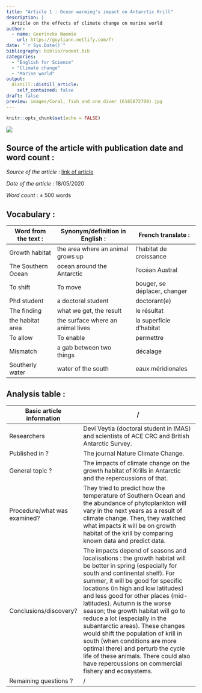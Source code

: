 ```yaml
---
title: "Article 1 : Ocean warming's impact on Antarctic Krill"
description: |
  Article on the effects of climate change on marine world
author:
  - name: Geerinckx Naomie
    url: https://guyliann.netlify.com/fr
date: "`r Sys.Date()`"
bibliography: biblio/rodent.bib
categories:
  - "English for Science"
  - "Climate change"
  - "Marine world"
output:
  distill::distill_article:
    self_contained: false
draft: false
preview: images/Coral,_fish_and_one_diver_(6165872709).jpg
---
```


```r
knitr::opts_chunk$set(echo = FALSE)
```

![](images/Coral,_fish_and_one_diver_(6165872709).jpg) 



## Source of the article with publication date and word count : 

*Source of the article* : [link of article](https://www.sciencedaily.com/releases/2020/05/200518145013.htm)

*Date of the article* : 18/05/2020

*Word count* : ± 500 words 

## Vocabulary : 

| Word from the text :  | Synonym/definition in English :     | French translate :           |
| --------------------- | ----------------------------------- | ---------------------------- |
| Growth habitat        | the area where  an animal grows up  | l'habitat de croissance      |
| The Southern Ocean    | ocean  around the Antarctic         | l'océan Austral              |
| To shift              | To move                             | bouger, se déplacer, changer |
| Phd student           | a doctoral student                  | doctorant(e)                 |
| The finding           | what we get, the result             | le résultat                  |
| the habitat area      | the surface where an animal lives   | la superficie d'habitat      |
| To allow              | To enable                           | permettre                    |
| Mismatch              | a gab between two things            | décalage                     |
| Southerly water       | water of the south                  | eaux méridionales            |

## Analysis table :

| Basic article information 	| / 	|
|------------------------------	|-------------------------------------------------------------------------------------------------------------------------------------------------------------------------------------------------------------------------------------------------------------------------------------------------------------------------------------------------------------------------------------------------------------------------------------------------------------------------------------------------------------------------------------------------------------------------------------------------------------------------------	|
| Researchers 	| Devi Veytia (doctoral student in IMAS) and scientists of ACE CRC and British Antarctic Survey.            	|
| Published in ? 	| The journal Nature Climate Change. 	|
| General topic ? 	| The impacts of climate change on the growth habitat of Krills in Antarctic and the repercussions of that. 	|
| Procedure/what was examined? 	| They tried to predict how the temperature of Southern Ocean and the abundance of phytoplankton will vary in the next years as a result of climate change. Then, they watched what impacts it will be on growth habitat of the krill by comparing known data and predict data.   |
| Conclusions/discovery? 	| The impacts depend of seasons and localisations : the growth habitat will be better in spring (especially for south and continental shelf). For summer, it will be good for specific locations (in high and low latitudes) and less good for other places (mid-latitudes). Autumn is the worse season; the growth habitat will go to reduce a lot (especially in the subantarctic areas). These changes would shift the population of krill in south (when conditions are more optimal there) and perturb the cycle life of these animals. There could also have repercussions on commercial fishery and ecosystems. |
| Remaining questions ? 	| / 	|






